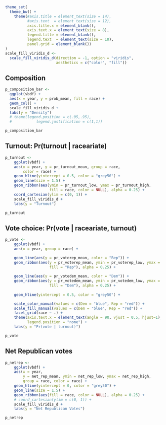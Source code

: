 ```r
theme_set(
  theme_bw() +
    theme(#axis.title = element_text(size = 14),
          #axis.text  = element_text(size = 12),
          axis.title.x = element_blank(),
          axis.text.x = element_text(size = 8),
          legend.title = element_blank(),
          legend.text  = element_text(size = 10),
          panel.grid = element_blank())
)
scale_fill_viridis_d <-
  scale_fill_viridis_d(direction = -1, option = "viridis",
                       aesthetics = c("color", "fill"))
```

## Composition
```r
p_composition_bar <-
  ggplot(vbdf) +
  aes(x = year, y = prob_mean, fill = race) +
  geom_col() +
  scale_fill_viridis_d +
  labs(y = "Density")
  # theme(legend.position = c(.95,.95),
  #           legend.justification = c(1,1))

p_composition_bar
```

## Turnout: Pr(turnout | raceariate)
```r
p_turnout <-
    ggplot(vbdf) +
    aes(x = year, y = pr_turnout_mean, group = race,
        color = race) +
    geom_hline(yintercept = 0.5, color = "grey50") +
    geom_line(size = 1.5) +
    geom_ribbon(aes(ymin = pr_turnout_low, ymax = pr_turnout_high,
                    fill = race, color = NULL), alpha = 0.25) +
    coord_cartesian(ylim = c(0, 1)) +
    scale_fill_viridis_d +
    labs(y = "Turnout")

p_turnout
```

## Vote choice: Pr(vote | raceariate, turnout)

```r
p_vote <-
    ggplot(vbdf) +
    aes(x = year, group = race) +

    geom_line(aes(y = pr_voterep_mean, color = "Rep")) +
    geom_ribbon(aes(y = pr_voterep_mean, ymin = pr_voterep_low, ymax = pr_voterep_high,
                    fill = "Rep"), alpha = 0.25) +
  
    geom_line(aes(y = pr_votedem_mean, color = "Dem")) +
    geom_ribbon(aes(y = pr_votedem_mean, ymin = pr_votedem_low, ymax = pr_votedem_high,
                    fill = "Dem"), alpha = 0.25) +
  
    geom_hline(yintercept = 0.5, color = "grey50") +

    scale_color_manual(values = c(Dem = "blue", Rep = "red")) +
    scale_fill_manual(values = c(Dem = "blue", Rep = "red")) +
    facet_grid(race ~ .) +
    theme(axis.text.x = element_text(angle = 90, vjust = 0.5, hjust=1),
          legend.position = "none") +
    labs(y = "Pr(vote | turnout)")

p_vote
```

## Net Republican votes

```r
p_netrep <-
    ggplot(vbdf) +
    aes(x = year, 
        y = net_rep_mean, ymin = net_rep_low, ymax = net_rep_high,
        group = race, color = race) +
    geom_hline(yintercept = 0, color = "grey50") +
    geom_line(size = 1.5) +
    geom_ribbon(aes(fill = race, color = NULL), alpha = 0.25) +
    # coord_cartesian(ylim = c(0, 1)) +
    scale_fill_viridis_d +
    labs(y = "Net Republican Votes")

p_netrep
```


